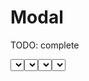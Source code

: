 

<Meta title="Components/Modal" component={Modal} />

# Modal

TODO: complete

<Preview>
  <Story name="default" parameters={{ decorators: [withKnobs, withA11y] }}>
    <Modal
      title="Filtrar por"
      show={boolean("show", true)}
      onDismiss={action("onDismiss")}
      primaryActionLabel="Filtrar órdenes"
      onClickPrimary={action("onClickPrimary")}
      secondaryActionLabel="Borrar filtros"
      onClickSecondary={action("onClickSecondary")}
    >
      <Select
        label={text("label", "Estado de la orden")}
        name={text("name", "status")}
        options={STATUS_ORDER}
        onChange={action("onChange")}
      />
      <Select
        label={text("label 2", "Medio de envío")}
        name={text("name", "shipping")}
        options={SHIPPING_METHOD}
        onChange={action("onChange")}
      />
    </Modal>
  </Story>
</Preview>

## Properties

<Props of={Modal.type} />

# Test

<Preview>
  <Story name="test" parameters={{ decorators: [withKnobs, withA11y] }}>
    {() => {
      const initialState = { status: "Value 1", shipping: "Value 2" };
      const [filter, setFilter] = React.useState(false);
      const [show, setShow] = React.useState(false);
      const [value, setValue] = React.useState(initialState);
      const handleChange = (e) => {
        setValue({ ...value, [e.name]: e.value });
      };
      const handleSecondary = () => {
        setValue(initialState);
      };
      const handlePrimary = () => {
        setFilter(true);
        setShow(false);
      };
      const handleDismmiss = () => {
        setFilter(false);
        setShow(false);
      };
      return (
        <div>
          <Button
            appearance="primary"
            icon={SlidersIcon}
            iconPosition="end"
            onClick={() => setShow(true)}
          >
            Ver filtros
          </Button>
          {!show && (
            <div>
              <Alert show={filter}>
                Filtrar ordenes de estado: {value.status} envío:{" "}
                {value.shipping}
              </Alert>
            </div>
          )}
          <Modal
            title="Filtrar por"
            show={show}
            onDismiss={handleDismmiss}
            primaryActionLabel="Filtrar órdenes"
            onClickPrimary={handlePrimary}
            secondaryActionLabel="Borrar filtros"
            onClickSecondary={handleSecondary}
          >
            <Select
              label="Estado de la orden"
              name="status"
              value={value.status}
              options={STATUS_ORDER}
              onChange={handleChange}
            />
            <Select
              label="Medio de envío"
              name="shipping"
              value={value.shipping}
              options={SHIPPING_METHOD}
              onChange={handleChange}
            />
          </Modal>
        </div>
      );
    }}
  </Story>
</Preview>
